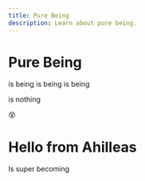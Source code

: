 ---
title: Pure Being
description: Learn about pure being.
---

# Pure Being

is being is being is being

is nothing

😵

# Hello from Ahilleas

Is super becoming
